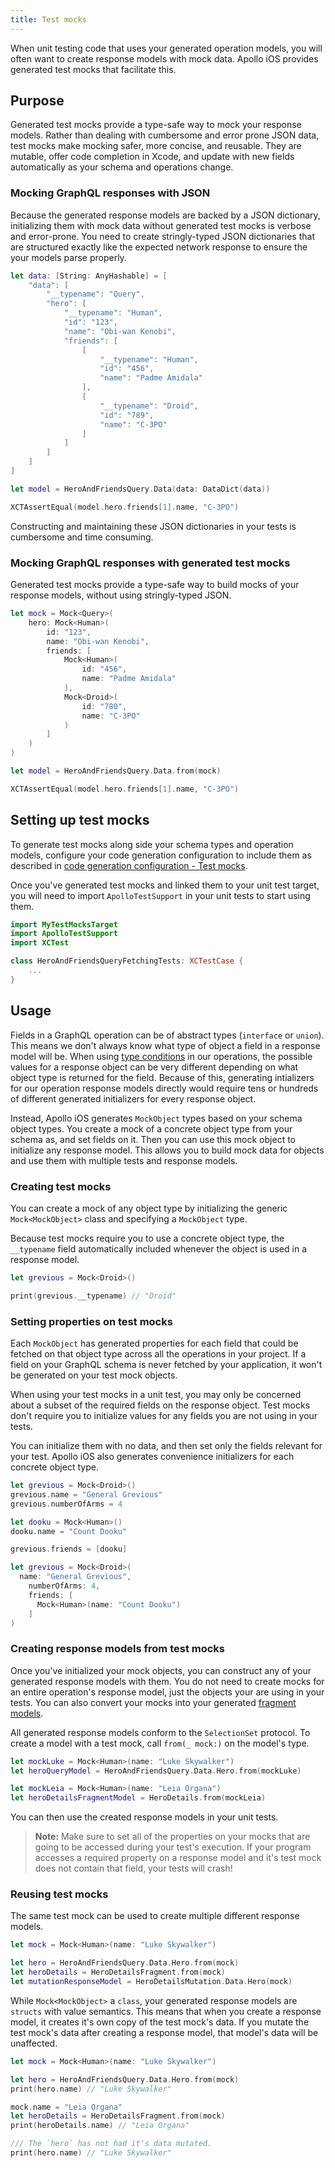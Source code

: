 ```yaml
---
title: Test mocks
---
```


When unit testing code that uses your generated operation models, you will often want to create response models with mock data. Apollo iOS provides generated test mocks that facilitate this.

## Purpose

Generated test mocks provide a type-safe way to mock your response models. Rather than dealing with cumbersome and error prone JSON data, test mocks make mocking safer, more concise, and reusable. They are mutable, offer code completion in Xcode, and update with new fields automatically as your schema and operations change.

### Mocking GraphQL responses with JSON

Because the generated response models are backed by a JSON dictionary, initializing them with mock data without generated test mocks is verbose and error-prone. You need to create stringly-typed JSON dictionaries that are structured exactly like the expected network response to ensure the your models parse properly.

```swift
let data: [String: AnyHashable] = [
    "data": [
        "__typename": "Query",
        "hero": [
            "__typename": "Human",
            "id": "123",
            "name": "Obi-wan Kenobi",
            "friends": [
                [
                    "__typename": "Human",
                    "id": "456",
                    "name": "Padme Amidala"
                ],
                [
                    "__typename": "Droid",
                    "id": "789",
                    "name": "C-3PO"
                ]
            ]
        ]
    ]
]

let model = HeroAndFriendsQuery.Data(data: DataDict(data))

XCTAssertEqual(model.hero.friends[1].name, "C-3PO")
```

Constructing and maintaining these JSON dictionaries in your tests is cumbersome and time consuming.

### Mocking GraphQL responses with generated test mocks

Generated test mocks provide a type-safe way to build mocks of your response models, without using stringly-typed JSON.

```swift
let mock = Mock<Query>(
    hero: Mock<Human>(
        id: "123",
        name: "Obi-wan Kenobi",
        friends: [
            Mock<Human>(
                id: "456",
                name: "Padme Amidala"
            ),
            Mock<Droid>(
                id: "780",
                name: "C-3PO"
            )
        ]
    )
)

let model = HeroAndFriendsQuery.Data.from(mock)

XCTAssertEqual(model.hero.friends[1].name, "C-3PO")
```

## Setting up test mocks

To generate test mocks along side your schema types and operation models, configure your code generation configuration to include them as described in [code generation configuration -  Test mocks](./../code-generation/codegen-configuration#test-mocks).

Once you've generated test mocks and linked them to your unit test target, you will need to import `ApolloTestSupport` in your unit tests to start using them.

```swift
import MyTestMocksTarget
import ApolloTestSupport
import XCTest

class HeroAndFriendsQueryFetchingTests: XCTestCase {
    ...
}
```

## Usage

Fields in a GraphQL operation can be of abstract types (`interface` or `union`). This means we don't always know what type of object a field in a response model will be. When using [type conditions](./../fetching/type-conditions) in our operations, the possible values for a response object can be very different depending on what object type is returned for the field. Because of this, generating intializers for our operation response models directly would require tens or hundreds of different generated initializers for every response object.

Instead, Apollo iOS generates `MockObject` types based on your schema object types. You create a mock of a concrete object type from your schema as, and set fields on it. Then you can use this mock object to initialize any response model. This allows you to build mock data for objects and use them with multiple tests and response models.

### Creating test mocks

You can create a mock of any object type by initializing the generic `Mock<MockObject>` class and specifying a `MockObject` type.

Because test mocks require you to use a concrete object type, the `__typename` field automatically included whenever the object is used in a response model.

```swift
let grevious = Mock<Droid>()

print(grevious.__typename) // "Droid"
```

### Setting properties on test mocks

Each `MockObject` has generated properties for each field that could be fetched on that object type across all the operations in your project. If a field on your GraphQL schema is never fetched by your application, it won't be generated on your test mock objects.

When using your test mocks in a unit test, you may only be concerned about a subset of the required fields on the response object. Test mocks don't require you to initialize values for any fields you are not using in your tests.

You can initialize them with no data, and then set only the fields relevant for your test. Apollo iOS also generates convenience initializers for each concrete object type.

<CodeColumns>

```swift
let grevious = Mock<Droid>()
grevious.name = "General Grevious"
grevious.numberOfArms = 4

let dooku = Mock<Human>()
dooku.name = "Count Dooku"

grevious.friends = [dooku]
```

```swift
let grevious = Mock<Droid>(
  name: "General Grevious",
    numberOfArms: 4,
    friends: [
      Mock<Human>(name: "Count Dooku")
    ]
)
```

</CodeColumns>

### Creating response models from test mocks

Once you've initialized your mock objects, you can construct any of your generated response models with them. You do not need to create mocks for an entire operation's response model, just the objects your are using in your tests. You can also convert your mocks into your generated [fragment models](../fetching/fragments#fragment-reuse).

All generated response models conform to the `SelectionSet` protocol. To create a model with a test mock, call `from(_ mock:)` on the model's type.

```swift
let mockLuke = Mock<Human>(name: "Luke Skywalker")
let heroQueryModel = HeroAndFriendsQuery.Data.Hero.from(mockLuke)

let mockLeia = Mock<Human>(name: "Leia Organa")
let heroDetailsFragmentModel = HeroDetails.from(mockLeia)
```

You can then use the created response models in your unit tests.

> **Note:** Make sure to set all of the properties on your mocks that are going to be accessed during your test's execution. If your program accesses a required property on a response model and it's test mock does not contain that field, your tests will crash!

### Reusing test mocks

The same test mock can be used to create multiple different response models.

```swift
let mock = Mock<Human>(name: "Luke Skywalker")

let hero = HeroAndFriendsQuery.Data.Hero.from(mock)
let heroDetails = HeroDetailsFragment.from(mock)
let mutationResponseModel = HeroDetailsMutation.Data.Hero(mock)
```

While `Mock<MockObject>` a `class`, your generated response models are `structs` with value semantics. This means that when you create a response model, it creates it's own copy of the test mock's data. If you mutate the test mock's data after creating a response model, that model's data will be unaffected.

```swift
let mock = Mock<Human>(name: "Luke Skywalker")

let hero = HeroAndFriendsQuery.Data.Hero.from(mock)
print(hero.name) // "Luke Skywalker"

mock.name = "Leia Organa"
let heroDetails = HeroDetailsFragment.from(mock)
print(heroDetails.name) // "Leia Organa"

/// The `hero` has not had it's data mutated.
print(hero.name) // "Luke Skywalker"
```

